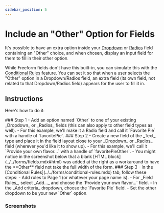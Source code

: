 ```yaml
---
sidebar_position: 5
---
```




# Include an "Other" Option for Fields

It's possible to have an extra option inside your [Dropdown](../../forms/fields.mdx#dropdown) or [Radios](../../forms/fields.mdx#radios) field containing an "Other" choice, and when chosen, display an input field for them to fill in their other option.

While Freeform fields don't have this built-in, you can simulate this with the [Conditional Rules](../../forms/conditional-rules.mdx) feature. You can set it so that when a user selects the "Other" option in a Dropdown/Radios field, an extra field (its own field, not related to that Dropdown/Radios field) appears for the user to fill it in.

## Instructions

Here's how to do it:

<VerticalStepWrapper>
<StepMarkdown>
### Step 1
- Add an option named `Other` to one of your existing _Dropdown_ or _Radios_ fields (this can also apply to other field types as well).
    - For this example, we'll make it a Radio field and call it `Favorite Pie` with a handle of `favoritePie`.

</StepMarkdown>
<StepMarkdown>
### Step 2
- Create a new field of the _Text_ type and place it in the field layout close to your _Dropdown_ or _Radios_ field (wherever you'd like it to show up).
    - For this example, we'll call it `Provide your own flavor...` with a handle of `favoritePieOther`.
    - You might notice in the screenshot below that a blank [HTML block](../../forms/fields.mdx#html) was added at the right as a workaround to have the **Other** field not take the full width of the form.

</StepMarkdown>
<StepMarkdown>
### Step 3
- In the [Conditional Rules](../../forms/conditional-rules.mdx) tab, follow these steps:
    - Add rules to Page 1 (or whatever your page name is).
    - For _Field Rules_, select _Add..._ and choose the `Provide your own flavor...` field.
    - In the _Add criteria_ dropdown, choose the `Favorite Pie` field.
    - Set the other dropdown to be your new `Other` option.

</StepMarkdown>
</VerticalStepWrapper>

### Screenshots

<Photo img={OtherOptionFieldCPPhoto} alt="Configuration inside CP" />
<Photo img={OtherOptionFieldFEPhoto} alt="Visual of Front End" />
